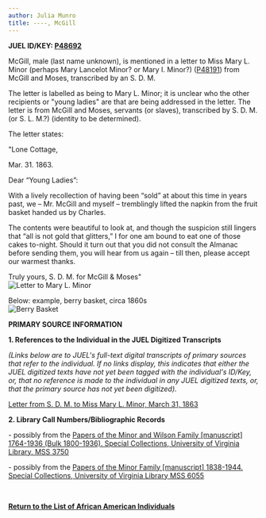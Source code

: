 ```yaml
---
author: Julia Munro
title: ----, McGill
---
```

**JUEL ID/KEY: [P48692](http://juel.iath.virginia.edu/public_person?person=48692 "P48692")[  
](http://juel.iath.virginia.edu/public_person?person=47002 "P47002")**

McGill, male (last name unknown), is mentioned in a letter to Miss Mary L. Minor (perhaps Mary Lancelot Minor? or Mary I. Minor?) ([P48191](http://juel.iath.virginia.edu/public_person?person=48191 "P48191")) from McGill and Moses, transcribed by an S. D. M.

The letter is labelled as being to Mary L. Minor; it is unclear who the other recipients or "young ladies" are that are being addressed in the letter. The letter is from McGill and Moses, servants (or slaves), transcribed by S. D. M. (or S. L. M.?) (identity to be determined).

The letter states:

"Lone Cottage,

Mar. 31. 1863.

Dear “Young Ladies”: 

With a lively recollection of having been “sold” at about this time in years past, we – Mr. McGill and myself – tremblingly lifted the napkin from the fruit basket handed us by Charles.

The contents were beautiful to look at, and though the suspicion still lingers that “all is not gold that glitters,” I for one am bound to eat one of those cakes to-night. Should it turn out that you did not consult the Almanac before sending them, you will hear from us again – till then, please accept our warmest thanks.

Truly yours, S. D. M. for McGill & Moses"   
![Letter to Mary L. Minor](http://juel.iath.virginia.edu/sites/default/files/media/images/Screen%20Shot%202019-10-31%20at%204.14.45%20PM.png "Letter to Mary L. Minor") 

  
Below: example, berry basket, circa 1860s  
![Berry Basket](http://juel.iath.virginia.edu/sites/default/files/media/images/Screen%20Shot%202019-10-31%20at%203.54.26%20PM.png "Berry Basket")  

**PRIMARY SOURCE INFORMATION** 

**1\. References to the Individual in the JUEL Digitized Transcripts**

_(Links below are to JUEL's full-text digital transcripts of primary sources that refer to the individual. If no links display, this indicates that either the JUEL digitized texts have not yet been tagged with the individual's ID/Key, or, that no reference is made to the individual in any JUEL digitized texts, or, that the primary source has not yet been digitized)._   

[Letter from S. D. M. to Miss Mary L. Minor, March 31, 1863](http://juel.iath.virginia.edu/node/114?doc=/db/JUEL/letters/Minor/S_D_M_to_Mary_L_Minor_March_31_1863_Transcript.xml&keyword1=mcgill#m1 "Letter to Miss Mary L. Minor")

**2\. Library Call Numbers/Bibliographic Records**

\- possibly from the [Papers of the Minor and Wilson Family \[manuscript\] 1764-1936 (Bulk 1800-1936). Special Collections, University of Virginia Library. MSS 3750](https://search.lib.virginia.edu/catalog/u2628397 "Papers of the Minor and Wilson Family") [  
](http://search.lib.virginia.edu/catalog/u6607353 "Proctor's Daybook")

\- possibly from the [Papers of the Minor Family \[manuscript\] 1838-1944. Special Collections, University of Virginia Library MSS 6055](https://search.lib.virginia.edu/catalog/u2420735 "Papers of the Minor Family")

 [](http://search.lib.virginia.edu/catalog/u6371432)

**[Return to the List of African American Individuals](http://juel.iath.virginia.edu/node/367 "Return to the List of African-American Individuals")**